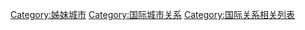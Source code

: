 [[Category:姊妹城市|Category:姊妹城市]]
[[Category:国际城市关系|Category:国际城市关系]]
[[Category:国际关系相关列表|Category:国际关系相关列表]]